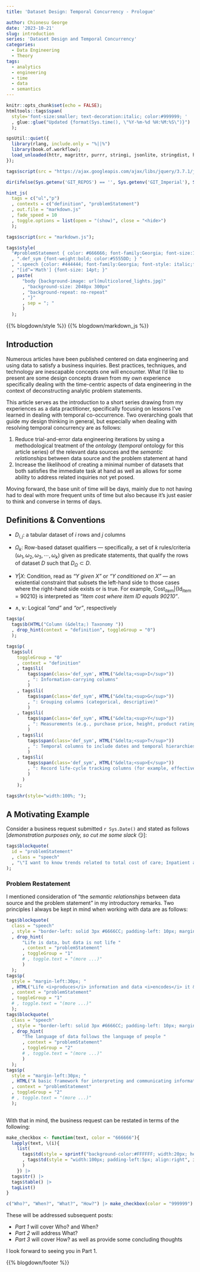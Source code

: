 ```yaml
---
title: 'Dataset Design: Temporal Concurrency - Prologue'

author: Chionesu George
date: '2023-10-21'
slug: introduction
series: 'Dataset Design and Temporal Concurrency'
categories:
  - Data Engineering
  - Theory
tags:
  - analytics
  - engineering
  - time
  - data
  - semantics
---
```


```r
knitr::opts_chunk$set(echo = FALSE);
htmltools::tags$span(
  style='font-size:smaller; text-decoration:italic; color:#999999; '
  , glue::glue("Updated {format(Sys.time(), \"%Y-%m-%d %H:%M:%S\")}")
  );

spsUtil::quiet({
  library(rlang, include.only = "%||%")
  library(book.of.workflow); 
  load_unloaded(httr, magrittr, purrr, stringi, jsonlite, stringdist, htmltools, plotly, book.of.utilities, "data.table{+%between%}")
});

tags$script(src = "https://ajax.googleapis.com/ajax/libs/jquery/3.7.1/jquery.min.js");

dir(ifelse(Sys.getenv('GIT_REPOS') == '', Sys.getenv('GIT_Imperial'), Sys.getenv('GIT_REPOS')), pattern = "(javascript|footer).+R$", recursive = TRUE, full.names = TRUE) |> walk(source);

hint_js(
  tags = c("ul","p")
  , contexts = c("definition", "problemStatement")
  , out.file = "markdown.js"
  , fade_speed = 10
  , toggle.options = list(open = "(show)", close = "<hide>")
  ); 

tags$script(src = "markdown.js");

tags$style(
  "#problemStatement { color: #666666; font-family:Georgia; font-size:14pt; }"
  , ".def_sym {font-weight:bold; color:#5555DD; } "
  , ".speech {color: #444444; font-family:Georgia; font-style: italic;font-size:16pt;  }"
  , "[id^='Math'] {font-size: 14pt; }"
  , paste(
      "body {background-image: url(multicolored_lights.jpg)"
      , "background-size: 2048px 300px"
      , "background-repeat: no-repeat"
      , "}"
      , sep = "; "
      )
  ); 

```

{{% blogdown/style %}}
{{% blogdown/markdown_js %}}

## Introduction

Numerous articles have been published centered on data engineering and using data to satisfy a business inquiries.  Best practices, techniques, and technology are inescapable concepts one will encounter.  What I'd like to present are some design concepts drawn from my own experience specifically dealing with the time-centric aspects of data engineering in the context of deconstructing analytic problem statements.

This article serves as the introduction to a short series drawing from my experiences as a data practitioner, specifically focusing on lessons I've learned in dealing with temporal co-occurrence.  Two overarching goals that guide my design thinking in general, but especially when dealing with resolving temporal concurrency are as follows:

1. Reduce trial-and-error data engineering iterations by using a methodological treatment of the _ontology_ (*temporal* ontology for this article series) of the relevant data sources and the *semantic relationships* between data source and the problem statement at hand
2. Increase the likelihood of creating a minimal number of datasets that both satisfies the immediate task at hand as well as allows for some ability to address related inquiries not yet posed.

Moving forward, the base unit of time will be days, mainly due to not having had to deal with more frequent units of time but also because it's just easier to think and converse in terms of days.

## Definitions & Conventions

- [ $D_{i,j}$ ]{.def_sym}: a tabular dataset of $i$ rows and $j$ columns

- [ $Ω_k$ ]{.def_sym}: Row-based dataset qualifiers &mdash; specifically, a set of $k$ rules/criteria $(ω_1, \omega_2, \omega_3, \cdots, \omega_k)$ given as predicate statements, that qualify the rows of dataset $D$ such that $D_\Omega\subset D$.  
 
- [ $Y|X$ ]{.def_sym}: Condition, read as *"Y given X"* or *"Y conditioned on X"* &mdash; an existential constraint that subsets the left-hand side to those cases where the right-hand side exists or is true. For example, $\text{Cost}_\text{item}|\big\{\text{Id}_\text{item}=90210\big\}$ is interpreted as *"Item cost where item ID equals 90210"*.
   
- [ $∧, ∨$ ]{.def_sym}: Logical *"and"* and *"or"*, respectively

```r
tags$p(
  tags$b(HTML("Column (&delta;) Taxonomy "))
  , drop_hint(context = "definition", toggleGroup = "0")
  );

tags$p(
  tags$ul(
    toggleGroup = "0"
    , context = "definition"
    , tags$li(
        tags$span(class='def_sym', HTML("&delta;<sup>I</sup>"))
        , ": Information-carrying columns"
        )
    , tags$li(
        tags$span(class='def_sym', HTML("&delta;<sup>G</sup>"))
        , ": Grouping columns (categorical, descriptive)"
        )
    , tags$li(
        tags$span(class='def_sym', HTML("&delta;<sup>Y</sup>"))
        , ": Measurements (e.g., purchase price, height, product ratings)"
        )
    , tags$li(
        tags$span(class='def_sym', HTML("&delta;<sup>T</sup>"))
        , ": Temporal columns to include dates and temporal hierarchies"
        )
    , tags$li(
        tags$span(class='def_sym', HTML("&delta;<sup>E</sup>"))
        , ": Record life-cycle tracking columns (for example, effective dates in slowly changing dimension parlance)"
        )
      )
    );

tags$hr(style="width:100%; ");
```
 

## A Motivating Example {.tabset .tabset-fade}

Consider a business request submitted `r Sys.Date()` and stated as follows [*demonstration purposes only, so cut me some slack*  &#128527;]:

```r
tags$blockquote(
  id = "problemStatement"
  , class = "speech"
  , "\"I want to know trends related to total cost of care; Inpatient average lengths of stay; lapses in medication adherence; and member counts for the period between January first of 2019 and the end of 2020. Med lapses should show monthly totals and cumulative monthly totals. Pull members between 30 and 50 years old and have had at least two Inpatient visits within a six-week period. I need to see results by month; all services received and corresponding facilities; and member demographics.\""
);

```
  
### Problem Restatement

I mentioned consideration of ["the *semantic relationships* between data source and the problem statement"]{.speech} in my introductory remarks. Two principles I always be kept in mind when working with data are as follows: 

```r
tags$blockquote(
  class = "speech"
  , style = "border-left: solid 3px #6666CC; padding-left: 10px; margin-left: 0px; "
  , drop_hint(
      "Life is data, but data is not life "
      , context = "problemStatement"
      , toggleGroup = "1"
      # , toggle.text = "(more ...)"
      )
  );
tags$p(
  style = "margin-left:30px; "
  , HTML("Life <i>produces</i> information and data <i>encodes</i> it &mdash; <i>always</i> with a loss of information. In the reverse direction, data must be interpreted back to the real-world in order to be considered information precisely because it ties back to the real-world. This semantic map should always be kept in mind.")
  , context = "problemStatement"
  , toggleGroup = "1"
  # , toggle.text = "(more ...)"
  );
tags$blockquote(
  class = "speech"
  , style = "border-left: solid 3px #6666CC; padding-left: 10px; margin-left: 0px; "
  , drop_hint(
      "The language of data follows the language of people "
      , context = "problemStatement"
      , toggleGroup = "2"
      # , toggle.text = "(more ...)"
      )
  );
tags$p(
  style = "margin-left:30px; "
  , HTML("A basic framework for interpreting and communicating information is <i>language</i>. Language involves syntax and structure to make distinctions among information and provide meaning on the basis of those distinctions.  Since data encodes information, it loosely follows the semantics and syntax of human language.")
  , context = "problemStatement"
  , toggleGroup = "2"
  # , toggle.text = "(more ...)"
  );
  
```


With that in mind, the business request can be restated in terms of the following:

```r
make_checkbox <- function(text, color = "666666"){
  lapply(text, \(i){
    list(
      tags$td(style = sprintf("background-color:#FFFFFF; width:20px; height:20px; border:outset #%s 2px; ", color))
      , tags$td(style = "width:100px; padding-left:5px; align:right", i)
      )
    }) |>
  tags$tr() |>
  tags$table() |>
  tagList()
}

c("Who?", "When?", "What?", "How?") |> make_checkbox(color = "999999")
```

These will be addressed subsequent posts:

- _Part 1_ will cover [Who?]{.speech} and [When?]{.speech}
- _Part 2_ will address [What?]{.speech}
- _Part 3_ will cover [How?]{.speech} as well as provide some concluding thoughts

I look forward to seeing you in Part 1.

{{% blogdown/footer %}}